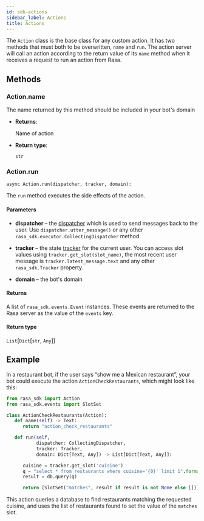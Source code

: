 ```yaml
---
id: sdk-actions
sidebar_label: Actions
title: Actions
---
```



The `Action` class is the base class for any custom action. 
It has two methods
that must both to be overwritten, `name` and `run`. The
action server will call an action according to the return value 
of its `name` method when it receives a request to run an action from Rasa.


## Methods

### Action.name

The name returned by this method should be included in your bot's domain

* **Returns**:

  Name of action

* **Return type**: 

  `str`

### Action.run

``async Action.run(dispatcher, tracker, domain):``

The `run` method executes the side effects of the action. 


#### **Parameters**

  * **dispatcher** – the [dispatcher](dispatcher.mdx) which is used to
    send messages back to the user. Use
    `dispatcher.utter_message()` or any other
    `rasa_sdk.executor.CollectingDispatcher`
    method.

  * **tracker** – the state [tracker](tracker.mdx) for the current
    user. You can access slot values using
    `tracker.get_slot(slot_name)`, the most recent user message
    is `tracker.latest_message.text` and any other
    `rasa_sdk.Tracker` property.

  * **domain** – the bot's domain



#### **Returns**

  A list of `rasa_sdk.events.Event` instances. These events are returned 
  to the Rasa server as the value of the `events` key.

#### **Return type**

  `List`[`Dict`[`str`, `Any`]]


## Example

In a restaurant bot, if the user says “show me a Mexican restaurant”,
your bot could execute the action `ActionCheckRestaurants`,
which might look like this:

```python
from rasa_sdk import Action
from rasa_sdk.events import SlotSet

class ActionCheckRestaurants(Action):
   def name(self) -> Text:
      return "action_check_restaurants"

   def run(self,
           dispatcher: CollectingDispatcher,
           tracker: Tracker,
           domain: Dict[Text, Any]) -> List[Dict[Text, Any]]:

      cuisine = tracker.get_slot('cuisine')
      q = "select * from restaurants where cuisine='{0}' limit 1".format(cuisine)
      result = db.query(q)

      return [SlotSet("matches", result if result is not None else [])]
```

This action queries a database to find restaurants matching
the requested cuisine, and uses the list of restaurants found 
to set the value of the `matches` slot. 
